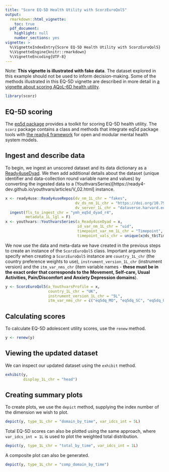 ```yaml
---
title: "Score EQ-5D Health Utility with ScorzEuroQol5"
output: 
  rmarkdown::html_vignette:
    toc: true
  pdf_document:
    highlight: null
    number_sections: yes
vignette: >
  %\VignetteIndexEntry{Score EQ-5D Health Utility with ScorzEuroQol5}
  %\VignetteEngine{knitr::rmarkdown}
  %\VignetteEncoding{UTF-8}
---
```


Note: **This vignette is illustrated with fake data**. The dataset explored in this example should not be used to inform decision-making. Some of the methods illustrated in this EQ-5D vignette are described in more detail in [a vignette about scoring AQoL-6D health utility](V_01.html).

```r
library(scorz)
```

## EQ-5D scoring
The [eq5d package](https://github.com/fragla/eq5d) provides a toolkit for scoring EQ-5D health utility. The  `scorz` package contains a class and methods that integrate eq5d package tools with [the ready4 framework](https://www.ready4-dev.com/) for open and modular mental health system models.

## Ingest and describe data
To begin, we ingest an unscored dataset and its data dictionary as a [Ready4useDyad](https://ready4-dev.github.io/ready4use/articles/V_02.html). We then add additional details about the dataset (unique identifier and data-collection round variable name and values) by converting the ingested data to a (YouthvarsSeries)[https://ready4-dev.github.io/youthvars/articles/V_02.html] instance.

```r
x <- ready4use::Ready4useRepos(dv_nm_1L_chr = "fakes",
                               dv_ds_nm_1L_chr = "https://doi.org/10.7910/DVN/W95KED",
                               dv_server_1L_chr = "dataverse.harvard.edu") %>%
  ingest(fls_to_ingest_chr = "ymh_eq5d_dyad_r4",
         metadata_1L_lgl = F) 
x <- youthvars::YouthvarsSeries(a_Ready4useDyad = x,
                                id_var_nm_1L_chr = "uid",
                                timepoint_var_nm_1L_chr = "Timepoint",
                                timepoint_vals_chr = unique(x@ds_tb$Timepoint))
```

We now use the data and meta-data we have created in the previous steps to create an instance of the `ScorzEuroQol5` class. Important arguments to specify when creating a `ScorzEuroQol5` instance are `country_1L_chr` (the country preference weights to use), `instrument_version_1L_chr` (instrument version) and the `itm_var_nms_chr` (item variable names - **these must be in the exact order that corresponds to the Movement, Self-care, Usual Activities, Pain/Discomfort and Anxiety Depression domains**).

```r
y <- ScorzEuroQol5(a_YouthvarsProfile = x,
                   country_1L_chr = "UK",
                   instrument_version_1L_chr = "5L",
                   itm_var_nms_chr = c("eq5dq_MO", "eq5dq_SC", "eq5dq_UA", "eq5dq_PD", "eq5dq_AD"))
```

## Calculating scores
To calculate EQ-5D adolescent utility scores, use the `renew` method. 

```r
y <- renew(y)
```

## Viewing the updated dataset
We can inspect our updated dataset using the `exhibit` method. 

```r
exhibit(y,
        display_1L_chr = "head")
```

## Creating summary plots
To create plots, we use the `depict` method, supplying the index number of the dimension we wish to plot.

```r
depict(y, type_1L_chr = "domain_by_time", var_idcs_int = 5L)
```

Total EQ-5D scores can also be plotted using the same approach, where `var_idcs_int = 1L` is used to plot the weighted total distribution.

```r
depict(y, type_1L_chr = "total_by_time", var_idcs_int = 1L)
```

A composite plot can also be generated.

```r
depict(y, type_1L_chr = "comp_domain_by_time")
```
